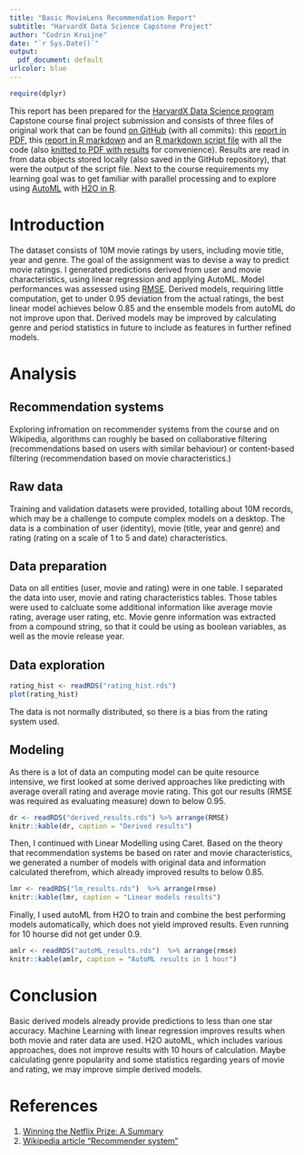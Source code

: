 ```yaml
---
title: "Basic MovieLens Recommendation Report"
subtitle: "HarvardX Data Science Capstone Project"
author: "Codrin Kruijne"
date: "`r Sys.Date()`"
output:
  pdf_document: default
urlcolor: blue
---
```


```r
require(dplyr)
```

This report has been prepared for the [HarvardX Data Science program](https://www.edx.org/professional-certificate/harvardx-data-science) Capstone course final project submission and consists of three files of original work that can be found [on GitHub](https://github.com/codrin-kruijne/HarvardXDataScienceCapstone) (with all commits): this [report in PDF](https://github.com/codrin-kruijne/HarvardXDataScienceCapstone/blob/master/HarvardXDataScienceCapstoneCodrinKruijneReport.pdf), this [report in R markdown](https://github.com/codrin-kruijne/HarvardXDataScienceCapstone/blob/master/HarvardXDataScienceCapstoneCodrinKruijneReport.Rmd) and an [R markdown script file](https://github.com/codrin-kruijne/HarvardXDataScienceCapstone/blob/master/HarvardXDataScienceCapstoneCodrinKruijneRecommendationResults.Rmd) with all the code (also [knitted to PDF with results](https://github.com/codrin-kruijne/HarvardXDataScienceCapstone/blob/master/HarvardXDataScienceCapstoneCodrinKruijneRecommendationResults.pdf) for convenience). Results are read in from data objects stored locally (also saved in the GitHub repository), that were the output of the script file. Next to the course requirements my learning goal was to get familiar with parallel processing and to explore using [AutoML](http://docs.h2o.ai/h2o/latest-stable/h2o-docs/automl.html) with [H2O in R](https://cran.r-project.org/package=h2o). 


# Introduction

The dataset consists of 10M movie ratings by users, including movie title, year and genre. The goal of the assignment was to devise a way to predict movie ratings. I generated predictions derived from user and movie characteristics, using linear regression and applying AutoML. Model performances was assessed using [RMSE](https://en.wikipedia.org/wiki/Root-mean-square_deviation). Derived models, requiring little computation, get to under 0.95 deviation from the actual ratings, the best linear model achieves below 0.85 and the ensemble models from autoML do not improve upon that. Derived models may be improved by calculating genre and period statistics in future to include as features in further refined models.

# Analysis

## Recommendation systems
Exploring infromation on recommender systems from the course and on Wikipedia, algorithms can roughly be based on collaborative filtering (recommendations based on users with similar behaviour) or content-based filtering (recommendation based on movie characteristics.)

## Raw data
Training and validation datasets were provided, totalling about 10M records, which may be a challenge to compute complex models on a desktop. The data is a combination of user (identity), movie (title, year and genre) and rating (rating on a scale of 1 to 5 and date) characteristics.

## Data preparation
Data on all entities (user, movie and rating) were in one table. I separated the data into user, movie and rating characteristics tables. Those tables were used to calcluate some additional information like average movie rating, average user rating, etc. Movie genre information was extracted from a compound string, so that it could be using as boolean variables, as well as the movie release year.

## Data exploration
```r
rating_hist <- readRDS("rating_hist.rds")
plot(rating_hist)
```
The data is not normally distributed, so there is a bias from the rating system used.

## Modeling
As there is a lot of data an computing model can be quite resource intensive, we first looked at some derived approaches like predicting with average overall rating and average movie rating. This got our results (RMSE was required as evaluating measure) down to below 0.95. 

```r
dr <- readRDS("derived_results.rds") %>% arrange(RMSE)
knitr::kable(dr, caption = "Derived results")
```

Then, I continued with Linear Modelling using Caret. Based on the theory that recommendation systems be based on rater and movie characteristics, we generated a number of models with original data and information calculated therefrom, which already improved results to below 0.85.

```r
lmr <- readRDS("lm_results.rds")  %>% arrange(rmse)
knitr::kable(lmr, caption = "Linear models results")
```

Finally, I used autoML from H2O to train and combine the best performing models automatically, which does not yield improved results. Even running for 10 hourse did not get under 0.9.

```r
amlr <- readRDS("autoML_results.rds")  %>% arrange(rmse)
knitr::kable(amlr, caption = "AutoML results in 1 hour")
```

# Conclusion
Basic derived models already provide predictions to less than one star accuracy. Machine Learning with linear regression improves results when both movie and rater data are used. H2O autoML, which includes various approaches, does not improve results with 10 hours of calculation. Maybe calculating genre popularity and some statistics regarding years of movie and rating, we may improve simple derived models.

# References
1. [Winning the Netflix Prize: A Summary](http://blog.echen.me/2011/10/24/winning-the-netflix-prize-a-summary/)
2. [Wikipedia article "Recommender system"](https://en.wikipedia.org/wiki/Recommender_system)
